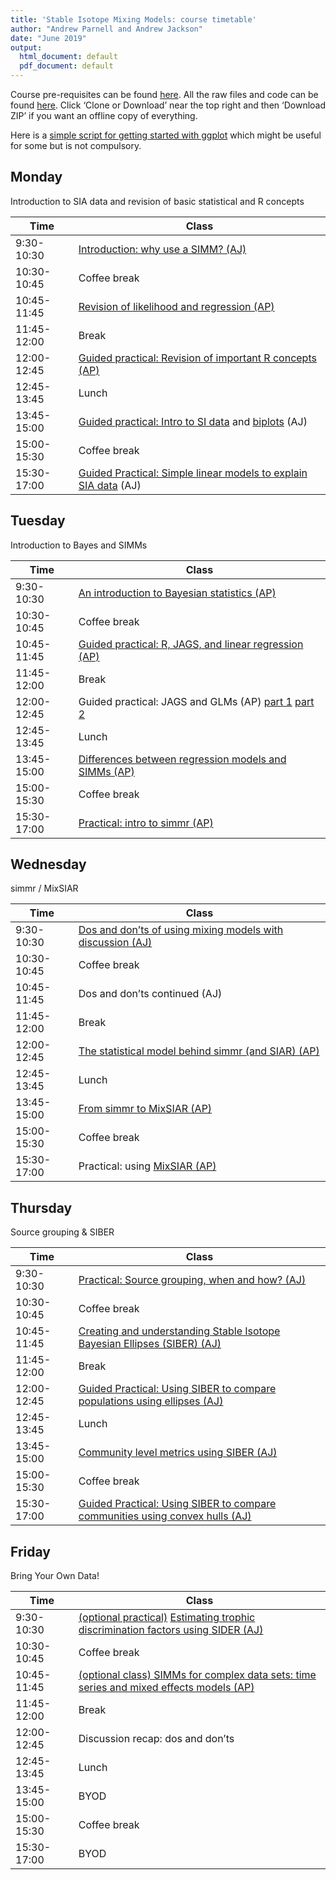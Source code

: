 ```yaml
---
title: 'Stable Isotope Mixing Models: course timetable'
author: "Andrew Parnell and Andrew Jackson"
date: "June 2019"
output:
  html_document: default
  pdf_document: default
---
```


Course pre-requisites can be found [here](https://rawgit.com/andrewcparnell/simms_course/master/Prerequisites.html). All the raw files and code can be found [here](https://github.com/andrewcparnell/simms_course). Click 'Clone or Download' near the top right and then 'Download ZIP' if you want an offline copy of everything. 

Here is a [simple script for getting started with ggplot](https://rawgit.com/andrewcparnell/simms_course/master/ap_notes/gg_plot_class.R) which might be useful for some but is not compulsory. 

## Monday

Introduction to SIA data and revision of basic statistical and R concepts

Time  | Class
------------- | ----------------------------------------------------
9:30-10:30 | [Introduction: why use a SIMM? (AJ)](https://rawgit.com/andrewcparnell/simms_course/master/aj-content/intro-why-use-a-SIMM.html)
10:30-10:45 | Coffee break
10:45-11:45 | [Revision of likelihood and regression (AP)](https://rawgit.com/andrewcparnell/simms_course/master/ap_notes/revision_of_likelihood_regression/revision_of_likelihood_and_regression.pdf)
11:45-12:00 | Break 
12:00-12:45 | [Guided practical: Revision of important R concepts (AP)](https://rawgit.com/andrewcparnell/simms_course/master/ap_notes/revision_of_R/Revision_of_R.R)
12:45-13:45 | Lunch
13:45-15:00 | [Guided practical: Intro to SI data](https://rawgit.com/andrewcparnell/simms_course/master/aj-content/practicals/day-1-am/Exploring-Basic-SIA-Data.html) and [biplots](https://rawgit.com/andrewcparnell/simms_course/master/aj-content/practicals/day-1-am/first-biplot.html) (AJ)
15:00-15:30 | Coffee break
15:30-17:00 | [Guided Practical: Simple linear models to explain SIA data](https://rawgit.com/andrewcparnell/simms_course/master/aj-content/practicals/day-1-pm/basic-SIA-linear-models.html) (AJ)

## Tuesday

Introduction to Bayes and SIMMs

Time  | Class
------------- | ----------------------------------------------------
9:30-10:30 | [An introduction to Bayesian statistics (AP)](https://rawgit.com/andrewcparnell/simms_course/master/ap_notes/intro_bayes/intro_bayes.pdf)
10:30-10:45 | Coffee break
10:45-11:45 | [Guided practical: R, JAGS, and linear regression (AP)](https://rawgit.com/andrewcparnell/simms_course/master/ap_notes/prac_jags/practical_R_jags_and_lr.R)
11:45-12:00 | Break 
12:00-12:45 | Guided practical: JAGS and GLMs (AP) [part 1](https://rawgit.com/andrewcparnell/simms_course/master/ap_notes/prac_jags/practical_jags_logistic.R) [part 2](https://rawgit.com/andrewcparnell/simms_course/master/ap_notes/prac_jags/practical_jags_poisson.R) 
12:45-13:45 | Lunch
13:45-15:00 | [Differences between regression models and SIMMs (AP)](https://rawgit.com/andrewcparnell/simms_course/master/ap_notes/reg_and_simms/reg_and_simms.pdf)
15:00-15:30 | Coffee break
15:30-17:00 | [Practical: intro to simmr (AP)](https://rawgit.com/andrewcparnell/simms_course/master/ap_notes/prac_using_simmr/simmr_vignette_code.R)

## Wednesday

simmr / MixSIAR

Time  | Class
------------- | ----------------------------------------------------
9:30-10:30 | [Dos and don'ts of using mixing models with discussion (AJ)](https://rawgit.com/andrewcparnell/simms_course/master/aj-content/siar-dos-and-donts.html)
10:30-10:45 | Coffee break
10:45-11:45 | Dos and don'ts continued (AJ)
11:45-12:00 | Break 
12:00-12:45 | [The statistical model behind simmr (and SIAR) (AP)](https://rawgit.com/andrewcparnell/simms_course/master/ap_notes/siar_stats/siar_stats.pdf)
12:45-13:45 | Lunch
13:45-15:00 | [From simmr to MixSIAR (AP)](https://rawgit.com/andrewcparnell/simms_course/master/ap_notes/siar_mixsiar/siar_mixsiar.pdf)
15:00-15:30 | Coffee break
15:30-17:00 | Practical: using [MixSIAR (AP)](https://rawgit.com/andrewcparnell/simms_course/master/ap_notes/prac_mixsiar_and_jags/mixsiar_script.R)


## Thursday 

Source grouping & SIBER

Time  | Class
------------- | ----------------------------------------------------
9:30-10:30 | [Practical: Source grouping, when and how? (AJ)](https://rawgit.com/andrewcparnell/simms_course/master/aj-content/practicals/source-aggregation.html) 
10:30-10:45 | Coffee break
10:45-11:45 | [Creating and understanding Stable Isotope Bayesian Ellipses (SIBER) (AJ)](https://rawgit.com/andrewcparnell/simms_course/master/aj-content/siber-intro-ellipses.html)
11:45-12:00 | Break 
12:00-12:45 | [Guided Practical: Using SIBER to compare populations using ellipses (AJ)](https://rawgit.com/andrewcparnell/simms_course/master/aj-content/practicals/siber-comparing-populations.html)
12:45-13:45 | Lunch
13:45-15:00 | [Community level metrics using SIBER (AJ)](https://rawgit.com/andrewcparnell/simms_course/master/aj-content/siber-intro-hulls.html)
15:00-15:30 | Coffee break
15:30-17:00 | [Guided Practical: Using SIBER to compare communities using convex hulls (AJ)](https://rawgit.com/andrewcparnell/simms_course/master/aj-content/practicals/siber-comparing-communities.html)


## Friday

Bring Your Own Data!

Time  | Class
------------- | ----------------------------------------------------
9:30-10:30 | [(optional practical)](https://rawgit.com/andrewcparnell/simms_course/master/aj-content/practicals/Introduction-to-SIDER.html) [Estimating trophic discrimination factors using SIDER (AJ)](https://rawgit.com/andrewcparnell/simms_course/master/aj-content/sider-intro.html) 
10:30-10:45 | Coffee break
10:45-11:45 | [(optional class) SIMMs for complex data sets: time series and mixed effects models (AP)](https://rawgit.com/andrewcparnell/simms_course/master/ap_notes/complex_simms/complex_SIMMs.pdf)
11:45-12:00 | Break 
12:00-12:45 | Discussion recap: dos and don'ts
12:45-13:45 | Lunch
13:45-15:00 | BYOD
15:00-15:30 | Coffee break
15:30-17:00 | BYOD

